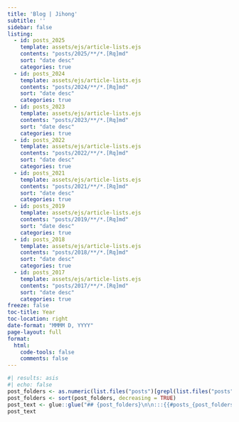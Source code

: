 ```yaml
---
title: 'Blog | Jihong'
subtitle: ''
sidebar: false
listing:
  - id: posts_2025
    template: assets/ejs/article-lists.ejs
    contents: "posts/2025/**/*.[Rq]md"
    sort: "date desc"
    categories: true
  - id: posts_2024
    template: assets/ejs/article-lists.ejs
    contents: "posts/2024/**/*.[Rq]md"
    sort: "date desc"
    categories: true
  - id: posts_2023
    template: assets/ejs/article-lists.ejs
    contents: "posts/2023/**/*.[Rq]md"
    sort: "date desc"
    categories: true  
  - id: posts_2022
    template: assets/ejs/article-lists.ejs
    contents: "posts/2022/**/*.[Rq]md"
    sort: "date desc"
    categories: true  
  - id: posts_2021
    template: assets/ejs/article-lists.ejs
    contents: "posts/2021/**/*.[Rq]md"
    sort: "date desc"
    categories: true    
  - id: posts_2019
    template: assets/ejs/article-lists.ejs
    contents: "posts/2019/**/*.[Rq]md"
    sort: "date desc"
    categories: true    
  - id: posts_2018
    template: assets/ejs/article-lists.ejs
    contents: "posts/2018/**/*.[Rq]md"
    sort: "date desc"
    categories: true    
  - id: posts_2017
    template: assets/ejs/article-lists.ejs
    contents: "posts/2017/**/*.[Rq]md"
    sort: "date desc"
    categories: true    
freeze: false    
toc-title: Year
toc-location: right
date-format: "MMMM D, YYYY"
page-layout: full
format: 
  html:
    code-tools: false
    comments: false
---
```


```r
#| results: asis
#| echo: false
post_folders <- as.numeric(list.files("posts")[grepl(list.files("posts"), pattern = "20")])
post_folders <- sort(post_folders, decreasing = TRUE)
post_text <- glue::glue("## {post_folders}\n\n:::{{#posts_{post_folders}}}\n:::  \n\n")
post_text
```

